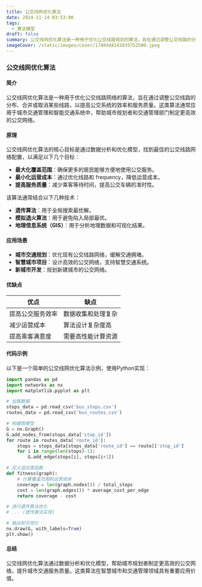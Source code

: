 ```yaml
---
title: 公交线网优化算法
date: 2024-11-14 03:53:00
tags:
  - 算法模型
draft: false
summary: 公交线网优化算法是一种用于优化公交线路规划的算法，旨在通过调整公交线路的分布和 frequency，以提高公交系统的效率和服务质量。
imageCover: /static/images/cover/1740448141035752500.jpeg
---
```


### 公交线网优化算法

#### 简介

公交线网优化算法是一种用于优化公交线路网络的算法，旨在通过调整公交线路的分布、合并或取消某些线路，以提高公交系统的效率和服务质量。这类算法通常应用于城市交通管理和智能交通系统中，帮助城市规划者和交通管理部门制定更高效的公交网络。

#### 原理

公交线网优化算法的核心目标是通过数据分析和优化模型，找到最佳的公交线路网络配置，以满足以下几个目标：

- **最大化覆盖范围**：确保更多的居民能够方便地使用公交服务。
- **最小化运营成本**：通过优化线路和 frequency，降低运营成本。
- **提高服务质量**：减少乘客等待时间，提高公交车辆的准时性。

该算法通常结合以下几种技术：

- **遗传算法**：用于全局搜索最优解。
- **模拟退火算法**：用于避免陷入局部最优。
- **地理信息系统（GIS）**：用于分析地理数据和可视化结果。

#### 应用场景

- **城市交通规划**：优化现有公交线路网络，缓解交通拥堵。
- **智慧城市项目**：设计高效的公交网络，支持智慧交通系统。
- **新城市开发**：规划新建城市的公交网络。

#### 优缺点

| 优点             | 缺点               |
| ---------------- | ------------------ |
| 提高公交服务效率 | 数据收集和处理复杂 |
| 减少运营成本     | 算法设计复杂度高   |
| 提高乘客满意度   | 需要高性能计算资源 |

#### 代码示例

以下是一个简单的公交线网优化算法示例，使用Python实现：

```python
import pandas as pd
import networkx as nx
import matplotlib.pyplot as plt

# 加载数据
stops_data = pd.read_csv('bus_stops.csv')
routes_data = pd.read_csv('bus_routes.csv')

# 构建图模型
G = nx.Graph()
G.add_nodes_from(stops_data['stop_id'])
for route in routes_data['route_id']:
    stops = stops_data[stops_data['route_id'] == route]['stop_id']
    for i in range(len(stops)-1):
        G.add_edge(stops[i], stops[i+1])

# 定义适应度函数
def fitness(graph):
    # 计算覆盖范围和运营成本
    coverage = len(graph.nodes()) / total_stops
    cost = len(graph.edges()) * average_cost_per_edge
    return coverage - cost

# 进行遗传算法优化
# ... (遗传算法实现)

# 输出和可视化
nx.draw(G, with_labels=True)
plt.show()
```

#### 总结

公交线网优化算法通过数据分析和优化模型，帮助城市规划者制定更高效的公交网络，提升城市交通服务质量。这类算法在智慧城市和交通管理领域具有重要应用价值。
